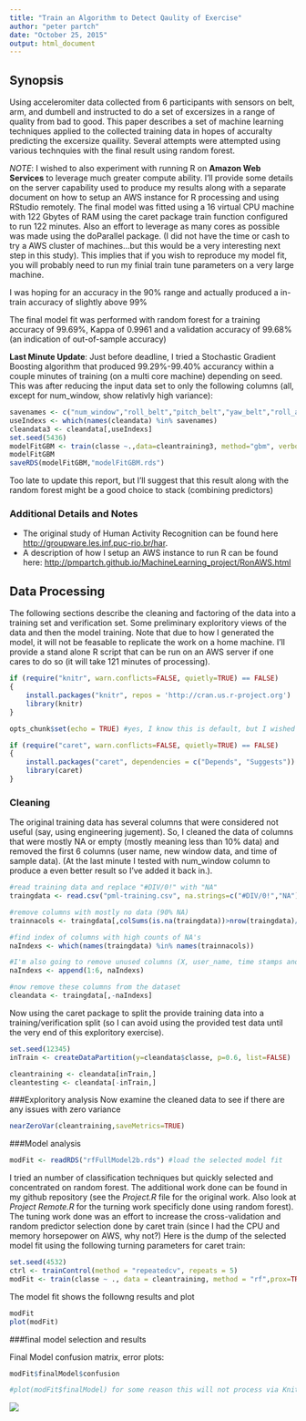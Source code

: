 ```yaml
---
title: "Train an Algorithm to Detect Qaulity of Exercise"
author: "peter partch"
date: "October 25, 2015"
output: html_document
---
```


## Synopsis

Using acceleromiter data collected from 6 participants with sensors on belt, arm, and dumbell and instructed to do a set of excersizes in a range of quality from bad to good. This paper describes a set of machine learning techniques applied to the collected training data in hopes of accuralty predicting the excersize quaility. Several attempts were attempted using various technquies with the final result using random forest.

*NOTE*: I wished to also experiment with running R on **Amazon Web Services** to leverage much greater compute ability. I'll provide some details on the server capability used to produce my results along with a separate document on how to setup an AWS instance for R processing and using RStudio remotely. The final model was fitted using a 16 virtual CPU machine with 122 Gbytes of RAM using the caret package train function configured to run 122 minutes. Also an effort to leverage as many cores as possible was made using the doParallel package. (I did not have the time or cash to try a AWS cluster of machines...but this would be a very interesting next step in this study). This implies that if you wish to reproduce my model fit, you will probably need to run my finial train tune parameters on a very large machine.

I was hoping for an accuracy in the 90% range and actually produced a in-train accuracy of slightly above 99%

The final model fit was performed with random forest for a training accuracy of 99.69%, Kappa of 0.9961 and a validation accuracy of 99.68% (an indication of out-of-sample accuracy)

**Last Minute Update**: Just before deadline, I tried a Stochastic Gradient Boosting algorithm that produced 99.29%-99.40% accurancy within a couple minutes of training (on a multi core machine) depending on seed. This was after reducing the input data set to only the following columns (all, except for num_window, show relativly high variance):
```r
savenames <- c("num_window","roll_belt","pitch_belt","yaw_belt","roll_arm","pitch_arm","yaw_arm","roll_forearm","pitch_forearm","yaw_forearm","classe")
useIndexs <- which(names(cleandata) %in% savenames)
cleandata3 <- cleandata[,useIndexs]
set.seed(5436)
modelFitGBM <- train(classe ~.,data=cleantraining3, method="gbm", verbose=FALSE) #winner at 99.4% in time 95.5 seconds to train
modelFitGBM
saveRDS(modelFitGBM,"modelFitGBM.rds")
```
Too late to update this report, but I'll suggest that this result along with the random forest might be a good choice to stack (combining predictors)

### Additional Details and Notes

* The original study of Human Activity Recognition can be found here <http://groupware.les.inf.puc-rio.br/har>.
* A description of how I setup an AWS instance to run R can be found here: <http://pmpartch.github.io/MachineLearning_project/RonAWS.html>

## Data Processing
The following sections describe the cleaning and factoring of the data into a training set and verification set. Some preliminary exploritory views of the data and then the model training. Note that due to how I generated the model, it will not be feasable to replicate the work on a home machine. I'll provide a stand alone R script that can be run on an AWS server if one cares to do so (it will take 121 minutes of processing).

```r

if (require("knitr", warn.conflicts=FALSE, quietly=TRUE) == FALSE)
{
    install.packages("knitr", repos = 'http://cran.us.r-project.org')
    library(knitr)
}

opts_chunk$set(echo = TRUE) #yes, I know this is default, but I wished to demo how to setup up global settings

if (require("caret", warn.conflicts=FALSE, quietly=TRUE) == FALSE)
{
    install.packages("caret", dependencies = c("Depends", "Suggests"))
    library(caret)
}

```
### Cleaning
The original training data has several columns that were considered not useful (say, using engineering jugement). So, I cleaned the data of columns that were mostly NA or empty (mostly meaning less than 10% data) and removed the first 6 columns (user name, new window data, and time of sample data). (At the last minute I tested with num_window column to produce a even better result so I've added it back in.). 
```r
#read training data and replace "#DIV/0!" with "NA"
traingdata <- read.csv("pml-training.csv", na.strings=c("#DIV/0!","NA"))

#remove columns with mostly no data (90% NA)
trainnacols <- traingdata[,colSums(is.na(traingdata))>nrow(traingdata)/10]

#find index of columns with high counts of NA's
naIndexs <- which(names(traingdata) %in% names(trainnacols))

#I'm also going to remove unused columns (X, user_name, time stamps and new window: column indexs: 1:6)
naIndexs <- append(1:6, naIndexs)

#now remove these columns from the dataset
cleandata <- traingdata[,-naIndexs]
```
Now using the caret package to split the provide training data into a training/verification split (so I can avoid using the provided test data until the very end of this exploritory exercise).
```r
set.seed(12345)
inTrain <- createDataPartition(y=cleandata$classe, p=0.6, list=FALSE)

cleantraining <- cleandata[inTrain,]
cleantesting <- cleandata[-inTrain,]
```

###Exploritory analysis
Now examine the cleaned data to see if there are any issues with zero variance
```r
nearZeroVar(cleantraining,saveMetrics=TRUE)
```

###Model analysis
```r

modFit <- readRDS("rfFullModel2b.rds") #load the selected model fit

```
I tried an number of classification techniques but quickly selected and concentrated on random forest. The additional work done can be found in my github repository (see the _Project.R_ file for the original work. Also look at _Project Remote.R_ for the turning work specificly done using random forest). The tuning work done was an effort to increase the cross-validation and random predictor selection done by caret train (since I had the CPU and memory horsepower on AWS, why not?) Here is the dump of the selected model fit using the following turning parameters for caret train:
```r
set.seed(4532)
ctrl <- trainControl(method = "repeatedcv", repeats = 5)
modFit <- train(classe ~ ., data = cleantraining, method = "rf",prox=TRUE, trControl = ctrl, tuneLength=6) #took 7284.488 seconds to train
```
The model fit shows the followng results and plot
```r
modFit
plot(modFit)
```

###final model selection and results

Final Model confusion matrix, error plots:
```r

modFit$finalModel$confusion

#plot(modFit$finalModel) for some reason this will not process via Knitr. So I'll embed the plot explicity
```

<img src="FinalModelPlot.png" />